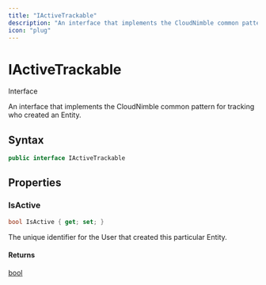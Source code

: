 ```yaml
---
title: "IActiveTrackable"
description: "An interface that implements the CloudNimble common pattern for tracking who created an Entity."
icon: "plug"
---
```


# IActiveTrackable

<Badge variant="outline">Interface</Badge>

An interface that implements the CloudNimble common pattern for tracking who created an Entity.

## Syntax

```csharp
public interface IActiveTrackable
```

## Properties

### IsActive

```csharp
bool IsActive { get; set; }
```

The unique identifier for the User that created this particular Entity.

#### Returns

[bool](https://learn.microsoft.com/dotnet/api/system.boolean)


